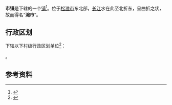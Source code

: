 {{中国乡级行政区|42/10/87/103/000}}

'''{{ruby-py|涴|-{zh-cn:yuān;zh-tw:ㄩㄢˉ;zh-hk:jyun<sup>1</sup>}-}}市镇'''是{{PRC admin/fullname|42/10/87/103/000|3}}下辖的一个[[行政建制镇|镇]]<ref>{{PRC admin/ref sgc|{{PRC admin/parent|42/10/87/103/000}}}}</ref>。位于[[松滋市|松滋市]]东北部，[[长江|长江]]水在此至北折东，呈曲折之状，故而得名“'''涴市'''”。

== 行政区划 ==
{{PAGENAMEBASE}}下辖以下村级行政区划单位<ref>{{PRC admin/ref sgc|42/10/87/103/000}}</ref>：

{{PRC admin/children|42/10/87/103/000}}。

== 参考资料 ==
{{reflist}}

{{湖北行政区划小作品}}
{{PRC admin/navcat|42/10/87/103/000}}